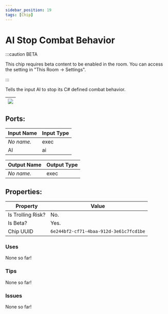 ```yaml
---
sidebar_position: 19
tags: [Chip]
---
```


# AI Stop Combat Behavior
:::caution BETA

This chip requires beta content to be enabled in the room. You can access the setting in "This Room -> Settings".

:::

Tells the input AI to stop its C# defined combat behavior.

| ![](https://images-ext-2.discordapp.net/external/MPmIaQzlEPmgGWlgi-WxBBXt0Bjv_zWPkg1y1f_sy3s/https/www.recroomcircuits.com/image/circuit/absolute-value?width=206&height=108) |
|-----|

## Ports:

| Input Name | Input Type |
|-----------|-----------|
| *No name.* | exec |
| AI | ai |

| Output Name | Output Type |
|-----------|-----------|
| *No name.* | exec |

## Properties:

| Property  | Value |
|-------------------|-----------|
| Is Trolling Risk? | No. |
| Is Beta? | Yes. |
| Chip UUID | `6e244bf2-cf71-4baa-912d-3e61c7fcd1be` |

### Uses

None so far!

### Tips

None so far!

### Issues

None so far!